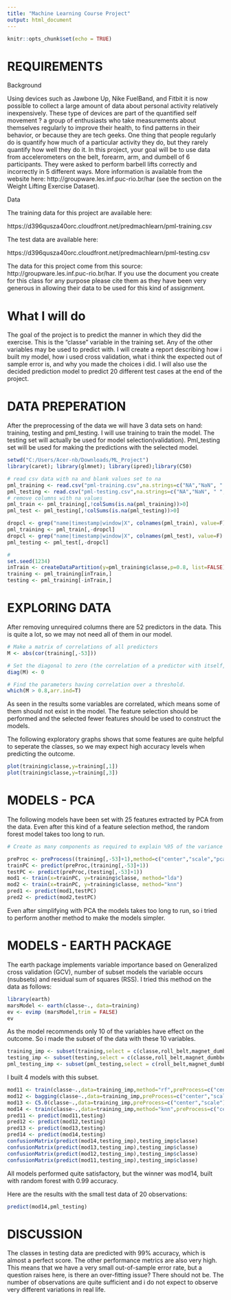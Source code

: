 ```yaml
---
title: "Machine Learning Course Project"
output: html_document
---
```


```r
knitr::opts_chunk$set(echo = TRUE)
```

# REQUIREMENTS

Background

Using devices such as Jawbone Up, Nike FuelBand, and Fitbit it is now possible to collect a large amount of data about personal activity relatively inexpensively. These type of devices are part of the quantified self movement ? a group of enthusiasts who take measurements about themselves regularly to improve their health, to find patterns in their behavior, or because they are tech geeks. One thing that people regularly do is quantify how much of a particular activity they do, but they rarely quantify how well they do it. In this project, your goal will be to use data from accelerometers on the belt, forearm, arm, and dumbell of 6 participants. They were asked to perform barbell lifts correctly and incorrectly in 5 different ways. More information is available from the website here: http://groupware.les.inf.puc-rio.br/har (see the section on the Weight Lifting Exercise Dataset).

Data

The training data for this project are available here:

https://d396qusza40orc.cloudfront.net/predmachlearn/pml-training.csv

The test data are available here:

https://d396qusza40orc.cloudfront.net/predmachlearn/pml-testing.csv

The data for this project come from this source: http://groupware.les.inf.puc-rio.br/har. If you use the document you create for this class for any purpose please cite them as they have been very generous in allowing their data to be used for this kind of assignment.

# What I will do

The goal of the project is to predict the manner in which they did the exercise. This is the "classe" variable in the training set. Any of the other variables may be used to predict with. I will create a report describing how i built my model, how i used cross validation, what i think the expected out of sample error is, and why you made the choices i did. I will also use the decided prediction model to predict 20 different test cases at the end of the project.


# DATA PREPERATION

After the preprocessing of the data we will have 3 data sets on hand: training, testing and pml_testing. I will use training to train the model. The testing set will actually  be used for model selection(validation). Pml_testing set will be used for making the predictions with the selected model.

```r
setwd("C:/Users/Acer-nb/Downloads/ML_Project")
library(caret); library(glmnet); library(ipred);library(C50)

# read csv data with na and blank values set to na
pml_training <- read.csv("pml-training.csv",na.strings=c("NA","NaN", " ",""))
pml_testing <- read.csv("pml-testing.csv",na.strings=c("NA","NaN", " ",""))
# remove columns with na values
pml_train <- pml_training[,!colSums(is.na(pml_training))>0]
pml_test <- pml_testing[,!colSums(is.na(pml_testing))>0] 

dropcl <- grep("name|timestamp|window|X", colnames(pml_train), value=F) 
pml_training <- pml_train[,-dropcl]
dropcl <- grep("name|timestamp|window|X", colnames(pml_test), value=F) 
pml_testing <- pml_test[,-dropcl]

# 
set.seed(1234)
inTrain <- createDataPartition(y=pml_training$classe,p=0.8, list=FALSE)
training <- pml_training[inTrain,]
testing <- pml_training[-inTrain,]
```

# EXPLORING DATA

After removing unrequired columns there are 52 predictors in the data. This is quite a lot, so we may not need all of them in our model.

```r
# Make a matrix of correlations of all predictors
M <- abs(cor(training[,-53]))

# Set the diagonal to zero (the correlation of a predictor with itself, it's 1, we know, so we should remove it)
diag(M) <- 0

# Find the parameters having correlation over a threshold.
which(M > 0.8,arr.ind=T)
```
As seen in the results some variables are correlated, which means some of them should not exist in the model. The feature selection should be performed and the selected fewer features should be used to construct the models.

The following exploratory graphs shows that some features are quite helpful to seperate the classes, so we may expect high accuracy levels when predicting the outcome.

```r
plot(training$classe,y=training[,1])
plot(training$classe,y=training[,3])
```

# MODELS - PCA

The following models have been set with 25 features extracted by PCA from the data. Even after this kind of a feature selection method, the random forest model takes too long to run. 

```r
# Create as many components as required to explain %95 of the variance

preProc <- preProcess((training[,-53]+1),method=c("center","scale","pca"),thresh = 0.95)
trainPC <- predict(preProc,(training[,-53]+1))
testPC <- predict(preProc,(testing[,-53]+1))
mod1 <- train(x=trainPC, y=training$classe, method="lda")
mod2 <- train(x=trainPC, y=training$classe, method="knn")
pred1 <- predict(mod1,testPC)
pred2 <- predict(mod2,testPC)
```
Even after simplifying with PCA the models takes too long to run, so i tried to perform another method to make the models simpler. 

# MODELS - EARTH PACKAGE

The earth package implements variable importance based on Generalized cross validation (GCV), number of subset models the variable occurs (nsubsets) and residual sum of squares (RSS). I tried this method on the data as follows: 

```r
library(earth)
marsModel <- earth(classe~., data=training)
ev <- evimp (marsModel,trim = FALSE)
ev
```
As the model recommends only 10 of the variables have effect on the outcome. So i made the subset of the data with these 10 variables.

```r
training_imp <- subset(training,select = c(classe,roll_belt,magnet_dumbbell_y,roll_forearm,accel_belt_z,magnet_dumbbell_z,yaw_belt,roll_dumbbell,total_accel_dumbbell,pitch_belt,pitch_forearm))
testing_imp <- subset(testing,select = c(classe,roll_belt,magnet_dumbbell_y,roll_forearm,accel_belt_z,magnet_dumbbell_z,yaw_belt,roll_dumbbell,total_accel_dumbbell,pitch_belt,pitch_forearm))
pml_testing_imp <- subset(pml_testing,select = c(roll_belt,magnet_dumbbell_y,roll_forearm,accel_belt_z,magnet_dumbbell_z,yaw_belt,roll_dumbbell,total_accel_dumbbell,pitch_belt,pitch_forearm))
```

I built 4 models with this subset.

```r
mod11 <- train(classe~.,data=training_imp,method="rf",preProcess=c("center","scale"))
mod12 <- bagging(classe~.,data=training_imp,preProcess=c("center","scale"))
mod13 <- C5.0(classe~.,data=training_imp,preProcess=c("center","scale"))
mod14 <- train(classe~.,data=training_imp,method="knn",preProcess=c("center","scale"))
pred11 <- predict(mod11,testing)
pred12 <- predict(mod12,testing)
pred13 <- predict(mod13,testing)
pred14 <- predict(mod14,testing)
confusionMatrix(predict(mod14,testing_imp),testing_imp$classe)
confusionMatrix(predict(mod13,testing_imp),testing_imp$classe)
confusionMatrix(predict(mod12,testing_imp),testing_imp$classe)
confusionMatrix(predict(mod11,testing_imp),testing_imp$classe)
```

All models performed quite satisfactory, but the winner was mod14, built with random forest with 0.99 accuracy. 

Here are the results with the small test data of 20 observations: 

```r
predict(mod14,pml_testing)
```

# DISCUSSION 

The classes in testing data are predicted with 99% accuracy, which is almost a perfect score. The other performance metrics are also very high. This means that we have a very small out-of-sample error rate, but a question raises here, is there an over-fitting issue? There should not be. The number of observations are quite sufficient and i do not expect to observe very different variations in real life.